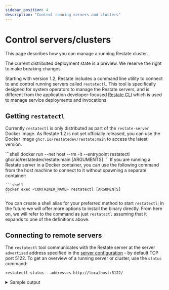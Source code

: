 ```yaml
---
sidebar_position: 4
description: "Control running servers and clusters"
---
```



# Control servers/clusters

This page describes how you can manage a running Restate cluster.

<Admonition type="note" title="Preview state">
    The current distributed deployment state is a preview.
    We reserve the right to make breaking changes.
</Admonition>

Starting with version 1.2, Restate includes a command line utility to connect to and control running servers called `restatectl`. This tool is specifically designed for system operators to manage the Restate servers, and is different from the application developer-focused [Restate CLI](/develop/local_dev#running-restate-server--cli-locally) which is used to manage service deployments and invocations.

## Getting `restatectl`

Currently `restatectl` is only distributed as part of the `restate-server` Docker image. As Restate 1.2 is not yet officially released, you can use the Docker image `ghcr.io/restatedev/restate:main` to access the latest version.

<Tabs groupid="invoke" querystring>

<TabItem value="remote" label="Remote Restate server" default>
    ```shell
    docker run --net host --rm -it --entrypoint restatectl ghcr.io/restatedev/restate:main [ARGUMENTS]
    ```
</TabItem>

<TabItem value="local" label="Locally-running Docker container">
    If you are running a Restate server in a Docker container, you can use the following command from the host machine to connect to it without spawning a separate container:

    ```shell
    docker exec <CONTAINER_NAME> restatectl [ARGUMENTS]
    ```
</TabItem>

</Tabs>

You can create a shell alias for your preferred method to start `restatectl`; in the future we will offer more options to install the binary directly. From here on, we will refer to the command as just `restatectl` assuming that it expands to one of the definitions above.

## Connecting to remote servers

The `restatectl` tool communicates with the Restate server at the server `advertised` address specified in the [server configuration](/operate/configuration/server) - by default TCP port 5122. To get an overview of a running server or cluster, use the `status` command:

```shell
restatectl status --addresses http://localhost:5122/
```
<details className={"grey-details"}>
<summary>Sample output</summary>

```
Node Configuration (v3)
 NODE  GEN  NAME  ADDRESS                 ROLES
 N1    2    n1    http://127.0.0.1:5122/  admin | log-server | metadata-server | worker

Log Configuration (v2)
Default Provider Config: Local
 L-ID  FROM-LSN  KIND   LOGLET-ID  REPLICATION  SEQUENCER  NODESET
 0     1         Local  N/A        N/A          N/A        N/A

Alive partition processors (nodes config v3, partition table v2)
 P-ID  NODE  MODE    STATUS  LEADER  EPOCH  SEQUENCER  APPLIED-LSN  ARCHIVED-LSN  LAST-UPDATE
 0     N1:2  Leader  Active  N1:2    e1                1            -             615 ms ago
```

</details>
